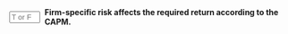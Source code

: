 ::: {.question-block}

<form onsubmit="event.preventDefault(); checkAnswerBox('module4_tf_q65','F')" style="display: flex; align-items: center; gap: 8px;">
<input type="text" id="module4_tf_q65" name="module4_tf_q65" maxlength="1" placeholder="T or F" style="width: 55px;" data-correct-answer="F" /> 
<label for="module4_tf_q65"><strong>Firm-specific risk affects the required return according to the CAPM.</strong></label>
</form>

<div id="feedback-module4_tf_q65" class="feedback" data-status="" style="display:none;">
The sentence is FALSE. CAPM assumes that firm-specific (idiosyncratic) risk can be diversified away.
</div>

:::